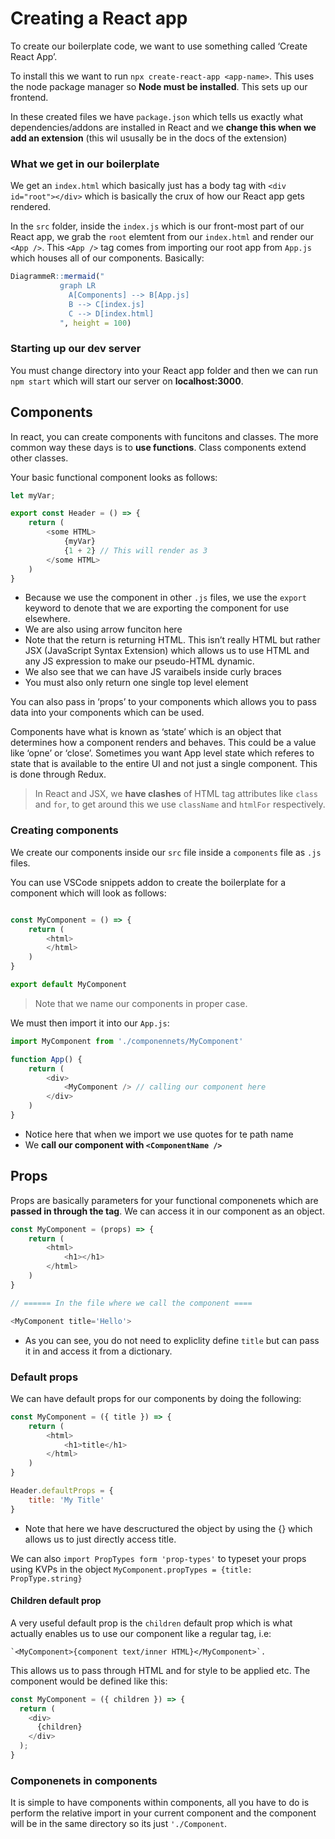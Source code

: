 # Creating a React app

To create our boilerplate code, we want to use something called 'Create React App'.

To install this we want to run `npx create-react-app <app-name>`. This uses the node package manager so **Node must be installed**. This sets up our frontend.

In these created files we have `package.json` which tells us exactly what dependencies/addons are installed in React and we **change this when we add an extension** (this wil ususally be in the docs of the extension)

### What we get in our boilerplate

We get an `index.html` which basically just has a body tag with `<div id="root"></div>` which is basically the crux of how our React app gets rendered.

In the `src` folder, inside the `index.js` which is our front-most part of our React app, we grab the `root` elemtent from our `index.html` and render our `<App />`. This `<App />` tag comes from importing our root app from `App.js` which houses all of our components. Basically:

```r
DiagrammeR::mermaid("
           graph LR
	         A[Components] --> B[App.js]
	         B --> C[index.js]
	         C --> D[index.html]
           ", height = 100)
```

### Starting up our dev server

You must change directory into your React app folder and then we can run  `npm start` which will start our server on **localhost:3000**.

## Components

In react, you can create components with funcitons and classes. The more common
way these days is to **use functions**. Class components extend other classes.

Your basic functional component looks as follows:

```javascript
let myVar;

export const Header = () => {
	return (
		<some HTML>
			{myVar}
			{1 + 2} // This will render as 3
		</some HTML>
	)
}
```

- Because we use the component in other `.js` files, we use the `export` keyword to denote that we are exporting the component for use elsewhere.
- We are also using arrow funciton here
- Note that the return is returning HTML. This isn't really HTML but rather JSX (JavaScript Syntax Extension) which allows us to use HTML and any JS expression to make our pseudo-HTML dynamic.
- We also see that we can have JS varaibels inside curly braces
- You must also only return one single top level element

You can also pass in 'props' to your components which allows you to pass data into your components which can be used.

Components have what is known as 'state' which is an object that determines how a component renders and behaves. This could be a value like 'opne' or 'close'. Sometimes you want App level state which referes to state that is available to the entire UI and not just a single component. This is done through Redux.


> In React and JSX, we **have clashes** of HTML tag attributes like `class` and `for`, to get around this we use `className` and `htmlFor` respectively.

### Creating components

We create our components inside our `src` file inside a `components` file as `.js` files.

You can use VSCode snippets addon to create the boilerplate for a component which will look as follows:

```r
```

```javascript
const MyComponent = () => {
	return (
		<html>
		</html>	
	)
}

export default MyComponent
```

> Note that we name our components in proper case.

We must then import it into our `App.js`:

```javascript
import MyComponent from './componennets/MyComponent'

function App() {
	return (
		<div>
			<MyComponent /> // calling our component here
		</div>
	)
}
```
- Notice here that when we import we use quotes for te path name
- We **call our component with `<ComponentName />`**

## Props

Props are basically parameters for your functional componenets which are **passed in through the tag**. We can access it in our component as an object.

```javascript
const MyComponent = (props) => {
	return (
		<html>
			<h1></h1>
		</html>	
	)
}

// ====== In the file where we call the component ====

<MyComponent title='Hello'>
```

- As you can see, you do not need to expliclity define `title` but can pass it in and access it from a dictionary.

### Default props

We can have default props for our components by doing the following:

```javascript
const MyComponent = ({ title }) => {
	return (
		<html>
			<h1>title</h1>
		</html>	
	)
}

Header.defaultProps = {
	title: 'My Title'
}
```

- Note that here we have descructured the object by using the {} which allows us to just directly access title.

We can also `import PropTypes form 'prop-types'` to typeset your props using KVPs in the object `MyComponent.propTypes = {title: PropType.string}`

#### Children default prop

A very useful default prop is the `children` default prop which is what
actually enables us to use our component like a regular tag, i.e:

    `<MyComponent>{component text/inner HTML}</MyComponent>`.

This allows us to pass through HTML and for style to be applied etc. The
component would be defined like this:

```javascript
const MyComponent = ({ children }) => {
  return (
    <div>
      {children} 
    </div>
  );
}
```

### Componenets in components

It is simple to have components within components, all you have to do is
perform the relative import in your current component and the component will be
in the same directory so its just `'./Component`.

